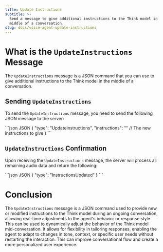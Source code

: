 ```yaml
---
title: Update Instructions
subtitle: >-
  Send a message to give additional instructions to the Think model in the
  middle of a conversation.
slug: docs/voice-agent-update-instructions
---
```



<Markdown src="../snippets/voice-agent.mdx" />

# What is the `UpdateInstructions` Message

The `UpdateInstructions` message is a JSON command that you can use to give additional instructions to the Think model in the middle of a conversation.

## Sending `UpdateInstructions`

To send the `UpdateInstructions` message, you need to send the following JSON message to the server:

<CodeGroup>
  ```json JSON
  {
    "type": "UpdateInstructions",
    "instructions": "" // The new instructions to give  
  }
  ```
</CodeGroup>

## `UpdateInstructions` Confirmation

Upon receiving the `UpdateInstructions` message, the server will process all remaining audio data and return the following:

<CodeGroup>
  ```json JSON
  {
      "type": "InstructionsUpdated"
  }
  ```
</CodeGroup>

# Conclusion

The `UpdateInstructions` message is a JSON command used to provide new or modified instructions to the Think model during an ongoing conversation, allowing real-time adjustments to the agent's behavior or response style. This can be used to dynamically adjust the behavior of the Think model mid-conversation. It allows for flexibility in tailoring responses, enabling the agent to adapt to changes in tone, context, or specific user needs without restarting the interaction. This can improve conversational flow and create a more personalized user experience.
